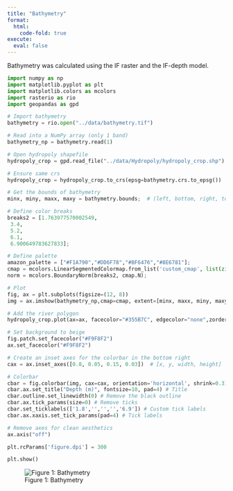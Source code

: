 ```yaml
---
title: "Bathymetry"
format:
  html:
    code-fold: true
execute:
  eval: false
---
```


Bathymetry was calculated using the IF raster and the IF-depth model. 

```python
import numpy as np
import matplotlib.pyplot as plt
import matplotlib.colors as mcolors
import rasterio as rio
import geopandas as gpd

# Import bathymetry
bathymetry = rio.open("../data/bathymetry.tif")

# Read into a NumPy array (only 1 band)
bathymetry_np = bathymetry.read(1)

# Open hydropoly shapefile
hydropoly_crop = gpd.read_file("../data/Hydropoly/hydropoly_crop.shp")

# Ensure same crs
hydropoly_crop = hydropoly_crop.to_crs(epsg=bathymetry.crs.to_epsg())

# Get the bounds of bathymetry
minx, miny, maxx, maxy = bathymetry.bounds;  # (left, bottom, right, top)

# Define color breaks
breaks2 = [1.763977570002549,
 3.4,
 5.2,
 6.1,
 6.900649783627833];

# Define palette
amazon_palette = ["#F1A790","#DD6F78","#BF6476","#8E6781"];
cmap = mcolors.LinearSegmentedColormap.from_list('custom_cmap', list(zip(np.linspace(0, 1, len(amazon_palette)), amazon_palette)));
norm = mcolors.BoundaryNorm(breaks2, cmap.N);

# Plot
fig, ax = plt.subplots(figsize=(12, 8))
img = ax.imshow(bathymetry_np,cmap=cmap, extent=[minx, maxx, miny, maxy],norm=norm);

# Add the river polygon
hydropoly_crop.plot(ax=ax, facecolor="#355B7C", edgecolor="none",zorder=2)

# Set background to beige
fig.patch.set_facecolor("#F9F8F2")
ax.set_facecolor("#F9F8F2")

# Create an inset axes for the colorbar in the bottom right
cax = ax.inset_axes([0.8, 0.05, 0.15, 0.03])  # [x, y, width, height]

# Colorbar
cbar = fig.colorbar(img, cax=cax, orientation='horizontal', shrink=0.3)
cbar.ax.set_title("Depth (m)", fontsize=10, pad=4) # Title
cbar.outline.set_linewidth(0) # Remove the black outline
cbar.ax.tick_params(size=0) # Remove ticks
cbar.set_ticklabels(['1.8','','','','6.9']) # Custom tick labels
cbar.ax.xaxis.set_tick_params(pad=4) # Tick labels

# Remove axes for clean aesthetics
ax.axis("off")

plt.rcParams['figure.dpi'] = 300 

plt.show()
```
![Figure 1: Bathymetry](../images/bathymetry.jpg)